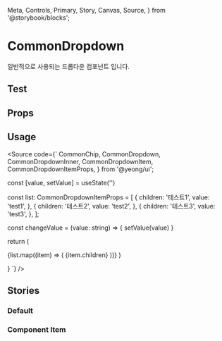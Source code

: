   Meta,
  Controls,
  Primary,
  Story,
  Canvas,
  Source,
} from '@storybook/blocks';

<Meta title="UI/Dropdown/CommonDropdown" of={CommonDropdownStories} />

# CommonDropdown

일반적으로 사용되는 드롭다운 컴포넌트 입니다.

## Test

<Story of={CommonDropdownStories.Default} />

## Props

<Controls of={CommonDropdownStories.Default} />

## Usage

<Source code={`
  CommonChip,
  CommonDropdown,
  CommonDropdownInner,
  CommonDropdownItem,
  CommonDropdownItemProps,
} from '@yeong/ui';

  const [value, setValue] = useState('')

const list: CommonDropdownItemProps = [
{
children: '테스트1',
value: 'test1',
},
{
children: '테스트2',
value: 'test2',
},
{
children: '테스트3',
value: 'test3',
},
];

const changeValue = (value: string) => {
setValue(value)
}

return (

<CommonDropdown value={value} onChange={changeValue}>
  <CommonDropdownInner>
    {list.map((item) => (
      <CommonDropdownItem value={item.value} key={item.value}>
        {item.children}
      </CommonDropdownItem>
    ))}
  </CommonDropdownInner>
</CommonDropdown>
)

}
`} />

## Stories

### Default

<Story of={CommonDropdownStories.Default} />

### Component Item

<Story of={CommonDropdownStories.ComponentItem} />
